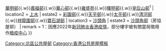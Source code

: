 {{香港公共屋邨
| district = 北區
| location1 = [[粉嶺]]
| estate1 = [[祥華邨]]{{.w}}[[華明邨]]{{.w}}[[嘉福邨]]{{.w}}[[華心邨]]{{.w}}[[雍盛苑]]{{.w}}[[暉明邨]]{{.w}}[[皇后山邨]]<sup>1</sup>
| location2 = [[上水]]
| estate2 = [[彩園邨]]{{.w}}[[天平邨]]{{.w}}[[太平邨]]{{.w}}[[清河邨]]{{.w}}[[祥龍圍邨]]{{.w}}[[寶石湖邨]]
| location3 = [[沙頭角]]
| estate3 = [[沙頭角邨]]（房協屋邨）
| remark = 1：因應2022年[[2019冠狀病毒病香港疫情|新冠肺炎香港疫情]]，部分樓宇被有關當局徵用作[[隔離檢疫|檢疫中心]]
}}
<includeonly>[[Category:北區公共屋邨]]</includeonly>
<noinclude>[[Category:香港公共房屋模板]]</noinclude>